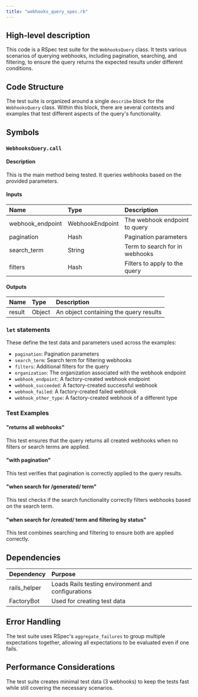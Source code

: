 ```yaml
---
title: "webhooks_query_spec.rb"
---
```


## High-level description
This code is a RSpec test suite for the `WebhooksQuery` class. It tests various scenarios of querying webhooks, including pagination, searching, and filtering, to ensure the query returns the expected results under different conditions.

## Code Structure
The test suite is organized around a single `describe` block for the `WebhooksQuery` class. Within this block, there are several contexts and examples that test different aspects of the query's functionality.

## Symbols

### `WebhooksQuery.call`
#### Description
This is the main method being tested. It queries webhooks based on the provided parameters.

#### Inputs
| Name | Type | Description |
|:-----|:-----|:------------|
| webhook_endpoint | WebhookEndpoint | The webhook endpoint to query |
| pagination | Hash | Pagination parameters |
| search_term | String | Term to search for in webhooks |
| filters | Hash | Filters to apply to the query |

#### Outputs
| Name | Type | Description |
|:-----|:-----|:------------|
| result | Object | An object containing the query results |

### `let` statements
These define the test data and parameters used across the examples:

- `pagination`: Pagination parameters
- `search_term`: Search term for filtering webhooks
- `filters`: Additional filters for the query
- `organization`: The organization associated with the webhook endpoint
- `webhook_endpoint`: A factory-created webhook endpoint
- `webhook_succeeded`: A factory-created successful webhook
- `webhook_failed`: A factory-created failed webhook
- `webhook_other_type`: A factory-created webhook of a different type

### Test Examples
#### "returns all webhooks"
This test ensures that the query returns all created webhooks when no filters or search terms are applied.

#### "with pagination"
This test verifies that pagination is correctly applied to the query results.

#### "when search for /generated/ term"
This test checks if the search functionality correctly filters webhooks based on the search term.

#### "when search for /created/ term and filtering by status"
This test combines searching and filtering to ensure both are applied correctly.

## Dependencies
| Dependency | Purpose |
|:-----------|:--------|
| rails_helper | Loads Rails testing environment and configurations |
| FactoryBot | Used for creating test data |

## Error Handling
The test suite uses RSpec's `aggregate_failures` to group multiple expectations together, allowing all expectations to be evaluated even if one fails.

## Performance Considerations
The test suite creates minimal test data (3 webhooks) to keep the tests fast while still covering the necessary scenarios.